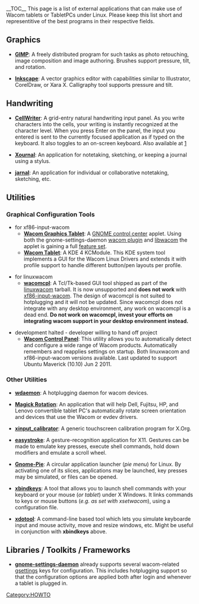 __TOC__
This page is a list of external applications that can make use of Wacom tablets or TabletPCs under Linux. Please keep this list short and representitive of the best programs in their respective fields.

== Graphics ==
* '''[http://www.gimp.org/ GIMP]''': A freely distributed program for such tasks as photo retouching, image composition and image authoring. Brushes support pressure, tilt, and rotation.

* '''[http://inkscape.org/ Inkscape]''': A vector graphics editor with capabilities similar to Illustrator, CorelDraw, or Xara X. Calligraphy tool supports pressure and tilt.

== Handwriting ==
* '''[http://code.google.com/p/cellwriter/ CellWriter]''': A grid-entry natural handwriting input panel. As you write characters into the cells, your writing is instantly recognized at the character level. When you press Enter on the panel, the input you entered is sent to the currently focused application as if typed on the keyboard.  It also toggles to an on-screen keyboard.  Also available at [http://risujin.org/cellwriter/]

* '''[http://xournal.sourceforge.net/ Xournal]''': An application for notetaking, sketching, or keeping a journal using a stylus.

* '''[http://jarnal.wikispaces.com/ jarnal]''': An application for individual or collaborative notetaking, sketching, etc.

== Utilities ==
=== Graphical Configuration Tools ===
* for xf86-input-wacom
** '''[http://git.gnome.org/browse/gnome-control-center/tree/panels/wacom Wacom Graphics Tablet]''': A [http://git.gnome.org/browse/gnome-control-center GNOME control center] applet.  Using both the gnome-settings-daemon [http://git.gnome.org/browse/gnome-settings-daemon/tree/plugins/wacom wacom plugin] and [[Libwacom|libwacom]] the applet is gaining a full [http://blogs.gnome.org/cosimoc/2012/09/11/wacom-3-6/ feature set].
** '''[http://kde-apps.org/content/show.php/wacom+tablet?content=114856 Wacom Tablet]''': A KDE 4 KCModule.  This KDE system tool implements a GUI for the Wacom Linux Drivers and extends it with profile support to handle different button/pen layouts per profile.

* for linuxwacom
** '''[[Linuxwacom_HOWTO#Building_wacomcpl|wacomcpl]]''': A Tcl/Tk-based GUI tool shipped as part of the [[linuxwacom]] tarball. It is now unsupported and '''does not work''' with [[xf86-input-wacom]]. The design of wacomcpl is not suited to hotplugging and it will not be updated. Since wacomcpl does not integrate with any desktop environment, any work on wacomcpl is a dead end. '''Do not work on wacomcpl, invest your efforts on integrating wacom support in your desktop environment instead.'''

* development halted - developer willing to hand off project
** '''[http://gtk-apps.org/content/show.php/Wacom+Control+Panel?content=104309 Wacom Control Panel]''': This utility allows you to automatically detect and configure a wide range of Wacom products. Automatically remembers and reapplies settings on startup.  Both linuxwacom and xf86-input-wacom versions available.  Last updated to support Ubuntu Maverick (10.10) Jun 2 2011.

=== Other Utilities ===
* '''[[wdaemon]]''': A hotplugging daemon for wacom devices.

* '''[https://launchpad.net/magick-rotation Magick Rotation]''': An application that will help Dell, Fujitsu, HP, and Lenovo convertible tablet PC's automatically rotate screen orientation and devices that use the Wacom or evdev drivers.

* '''[http://www.freedesktop.org/wiki/Software/xinput_calibrator xinput_calibrator]''': A generic touchscreen calibration program for X.Org.

* '''[https://sourceforge.net/apps/trac/easystroke/ easystroke]''': A gesture-recognition application for X11. Gestures can be made to emulate key presses, execute shell commands, hold down modifiers and emulate a scroll wheel.

* '''[https://simmesimme.github.io/gnome-pie.html Gnome-Pie]''': A circular application launcher (''pie menu'') for Linux. By activating one of its slices, applications may be launched, key presses may be simulated, or files can be opened.

* '''[http://www.nongnu.org/xbindkeys/xbindkeys.html xbindkeys]''': A tool that allows you to launch shell commands with your keyboard or your mouse (''or tablet'') under X Windows. It links commands to keys or mouse buttons (''e.g. as set with xsetwacom''), using a configuration file.

* '''[http://www.semicomplete.com/projects/xdotool xdotool]''': A command-line based tool which lets you simulate keyboarde input and mouse activity, move and resize windows, etc. Might be useful in conjunction with '''xbindkeys''' above.

== Libraries / Toolkits / Frameworks ==
* '''[http://git.gnome.org/browse/gnome-settings-daemon/commit/?id=9863ccf9d99fdd712778b31197365723b9caa0behttp://git.gnome.org/browse/gnome-settings-daemon/commit/?id=9863ccf9d99fdd712778b31197365723b9caa0be gnome-settings-daemon]''' already supports several wacom-related [http://library.gnome.org/devel/gio/2.28/GSettings.html gsettings] keys for configuration. This includes hotplugging support so that the configuration options are applied both after login and whenever a tablet is plugged in.

[[Category:HOWTO]]